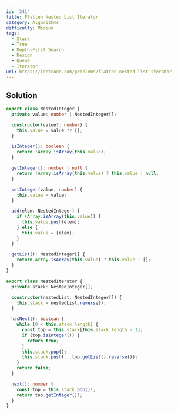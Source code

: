 ```yaml
---
id: '341'
title: Flatten Nested List Iterator
category: Algorithms
difficulty: Medium
tags:
  - Stack
  - Tree
  - Depth-First Search
  - Design
  - Queue
  - Iterator
url: https://leetcode.com/problems/flatten-nested-list-iterator
---
```


## Solution

```typescript filename="solution.ts" copy
export class NestedInteger {
  private value: number | NestedInteger[];

  constructor(value?: number) {
    this.value = value ?? [];
  }

  isInteger(): boolean {
    return !Array.isArray(this.value);
  }

  getInteger(): number | null {
    return !Array.isArray(this.value) ? this.value : null;
  }

  setInteger(value: number) {
    this.value = value;
  }

  add(elem: NestedInteger) {
    if (Array.isArray(this.value)) {
      this.value.push(elem);
    } else {
      this.value = [elem];
    }
  }

  getList(): NestedInteger[] {
    return Array.isArray(this.value) ? this.value : [];
  }
}

export class NestedIterator {
  private stack: NestedInteger[];

  constructor(nestedList: NestedInteger[]) {
    this.stack = nestedList.reverse();
  }

  hasNext(): boolean {
    while (0 < this.stack.length) {
      const top = this.stack[this.stack.length - 1];
      if (top.isInteger()) {
        return true;
      }
      this.stack.pop();
      this.stack.push(...top.getList().reverse());
    }
    return false;
  }

  next(): number {
    const top = this.stack.pop()!;
    return top.getInteger()!;
  }
}
```
